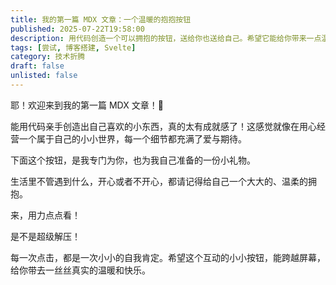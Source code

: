 ```yaml
---
title: 我的第一篇 MDX 文章：一个温暖的抱抱按钮
published: 2025-07-22T19:58:00
description: 用代码创造一个可以拥抱的按钮，送给你也送给自己。希望它能给你带来一点温暖。
tags: [尝试, 博客搭建, Svelte]
category: 技术折腾
draft: false
unlisted: false
---
```


耶！欢迎来到我的第一篇 MDX 文章！🎉

能用代码亲手创造出自己喜欢的小东西，真的太有成就感了！这感觉就像在用心经营一个属于自己的小小世界，每一个细节都充满了爱与期待。

下面这个按钮，是我专门为你，也为我自己准备的一份小礼物。

生活里不管遇到什么，开心或者不开心，都请记得给自己一个大大的、温柔的拥抱。

来，用力点点看！

<div class="flex justify-center my-8">
  <HugButton client:load />
</div>

是不是超级解压！

每一次点击，都是一次小小的自我肯定。希望这个互动的小小按钮，能跨越屏幕，给你带去一丝丝真实的温暖和快乐。
